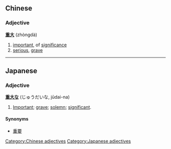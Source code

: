 ==Chinese==
===Adjective===
'''[[重]][[大]]''' (zhòngdà)

#[[important]], of [[significance]]
#[[serious]], [[grave]]

----

== Japanese ==
=== Adjective ===
'''[[重]][[大]]な''' (じゅうだいな, jūdai-na)

# [[Important]]; [[grave]]; [[solemn]]; [[significant]].

====Synonyms====
*[[重要]]
[[Category:Chinese adjectives]] [[Category:Japanese adjectives]]